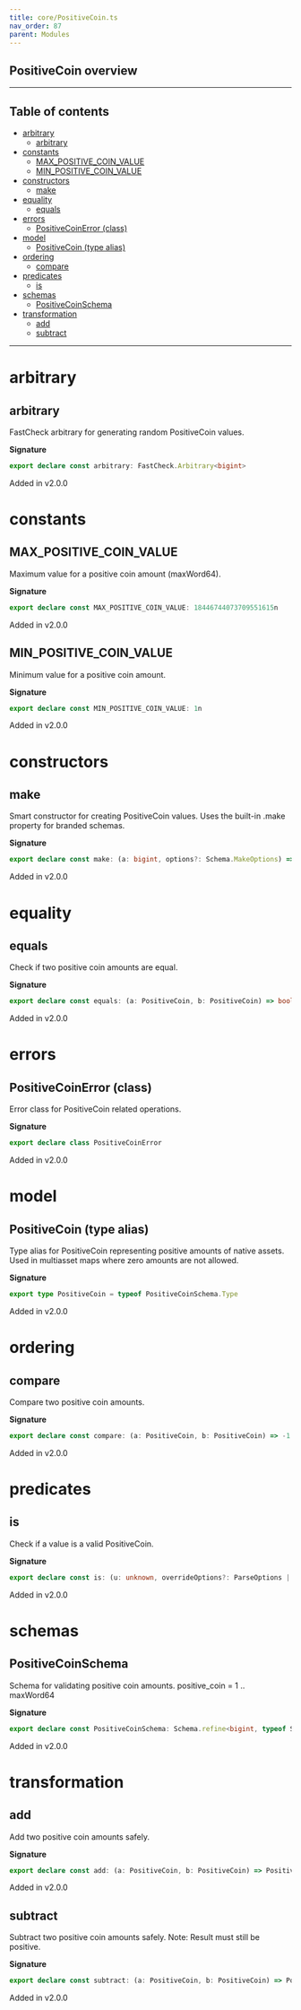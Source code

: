```yaml
---
title: core/PositiveCoin.ts
nav_order: 87
parent: Modules
---
```


## PositiveCoin overview

---

<h2 className="text-delta">Table of contents</h2>

- [arbitrary](#arbitrary)
  - [arbitrary](#arbitrary-1)
- [constants](#constants)
  - [MAX_POSITIVE_COIN_VALUE](#max_positive_coin_value)
  - [MIN_POSITIVE_COIN_VALUE](#min_positive_coin_value)
- [constructors](#constructors)
  - [make](#make)
- [equality](#equality)
  - [equals](#equals)
- [errors](#errors)
  - [PositiveCoinError (class)](#positivecoinerror-class)
- [model](#model)
  - [PositiveCoin (type alias)](#positivecoin-type-alias)
- [ordering](#ordering)
  - [compare](#compare)
- [predicates](#predicates)
  - [is](#is)
- [schemas](#schemas)
  - [PositiveCoinSchema](#positivecoinschema)
- [transformation](#transformation)
  - [add](#add)
  - [subtract](#subtract)

---

# arbitrary

## arbitrary

FastCheck arbitrary for generating random PositiveCoin values.

**Signature**

```ts
export declare const arbitrary: FastCheck.Arbitrary<bigint>
```

Added in v2.0.0

# constants

## MAX_POSITIVE_COIN_VALUE

Maximum value for a positive coin amount (maxWord64).

**Signature**

```ts
export declare const MAX_POSITIVE_COIN_VALUE: 18446744073709551615n
```

Added in v2.0.0

## MIN_POSITIVE_COIN_VALUE

Minimum value for a positive coin amount.

**Signature**

```ts
export declare const MIN_POSITIVE_COIN_VALUE: 1n
```

Added in v2.0.0

# constructors

## make

Smart constructor for creating PositiveCoin values.
Uses the built-in .make property for branded schemas.

**Signature**

```ts
export declare const make: (a: bigint, options?: Schema.MakeOptions) => bigint
```

Added in v2.0.0

# equality

## equals

Check if two positive coin amounts are equal.

**Signature**

```ts
export declare const equals: (a: PositiveCoin, b: PositiveCoin) => boolean
```

Added in v2.0.0

# errors

## PositiveCoinError (class)

Error class for PositiveCoin related operations.

**Signature**

```ts
export declare class PositiveCoinError
```

Added in v2.0.0

# model

## PositiveCoin (type alias)

Type alias for PositiveCoin representing positive amounts of native assets.
Used in multiasset maps where zero amounts are not allowed.

**Signature**

```ts
export type PositiveCoin = typeof PositiveCoinSchema.Type
```

Added in v2.0.0

# ordering

## compare

Compare two positive coin amounts.

**Signature**

```ts
export declare const compare: (a: PositiveCoin, b: PositiveCoin) => -1 | 0 | 1
```

Added in v2.0.0

# predicates

## is

Check if a value is a valid PositiveCoin.

**Signature**

```ts
export declare const is: (u: unknown, overrideOptions?: ParseOptions | number) => u is bigint
```

Added in v2.0.0

# schemas

## PositiveCoinSchema

Schema for validating positive coin amounts.
positive_coin = 1 .. maxWord64

**Signature**

```ts
export declare const PositiveCoinSchema: Schema.refine<bigint, typeof Schema.BigInt>
```

Added in v2.0.0

# transformation

## add

Add two positive coin amounts safely.

**Signature**

```ts
export declare const add: (a: PositiveCoin, b: PositiveCoin) => PositiveCoin
```

Added in v2.0.0

## subtract

Subtract two positive coin amounts safely.
Note: Result must still be positive.

**Signature**

```ts
export declare const subtract: (a: PositiveCoin, b: PositiveCoin) => PositiveCoin
```

Added in v2.0.0
